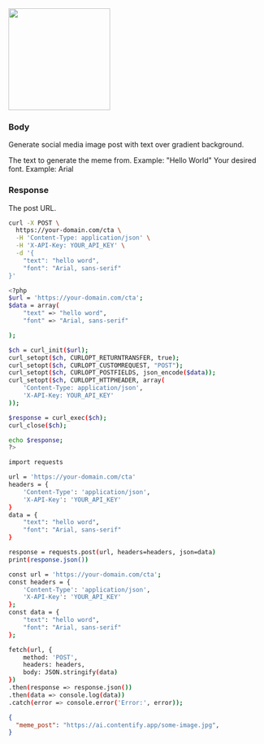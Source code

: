 
<img height="200" src=".../images/meme.png" className="rounded-xl"/>

### Body

Generate social media image post with text over gradient background.

<ParamField body="text" type="string">
  The text to generate the meme from. Example: "Hello World"
</ParamField>

<ParamField body="font" type="string">
  Your desired font. Example: Arial
</ParamField>


### Response

<ResponseField name="meme_post" type="string">
  The post URL.
</ResponseField>

<RequestExample>


```bash cURL
curl -X POST \
  https://your-domain.com/cta \
  -H 'Content-Type: application/json' \
  -H 'X-API-Key: YOUR_API_KEY' \
  -d '{
    "text": "hello word",
    "font": "Arial, sans-serif"
}'

```

```bash PHP
<?php
$url = 'https://your-domain.com/cta';
$data = array(
    "text" => "hello word",
    "font" => "Arial, sans-serif"

);

$ch = curl_init($url);
curl_setopt($ch, CURLOPT_RETURNTRANSFER, true);
curl_setopt($ch, CURLOPT_CUSTOMREQUEST, "POST");
curl_setopt($ch, CURLOPT_POSTFIELDS, json_encode($data));
curl_setopt($ch, CURLOPT_HTTPHEADER, array(
    'Content-Type: application/json',
    'X-API-Key: YOUR_API_KEY'
));

$response = curl_exec($ch);
curl_close($ch);

echo $response;
?>

```

```bash Python
import requests

url = 'https://your-domain.com/cta'
headers = {
    'Content-Type': 'application/json',
    'X-API-Key': 'YOUR_API_KEY'
}
data = {
    "text": "hello word",
    "font": "Arial, sans-serif"
}

response = requests.post(url, headers=headers, json=data)
print(response.json())

```

```bash JavaScript
const url = 'https://your-domain.com/cta';
const headers = {
    'Content-Type': 'application/json',
    'X-API-Key': 'YOUR_API_KEY'
};
const data = {
    "text": "hello word",
    "font": "Arial, sans-serif"
};

fetch(url, {
    method: 'POST',
    headers: headers,
    body: JSON.stringify(data)
})
.then(response => response.json())
.then(data => console.log(data))
.catch(error => console.error('Error:', error));

```

</RequestExample>

<ResponseExample>

```json Response
{
  "meme_post": "https://ai.contentify.app/some-image.jpg",
}
```

</ResponseExample>